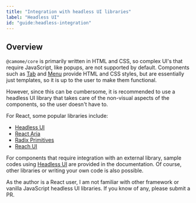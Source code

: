 ```yaml
---
title: "Integration with headless UI libraries"
label: "Headless UI"
id: "guide:headless-integration"
---
```


## Overview

`@camome/core` is primarily written in HTML and CSS, so complex UI's that require JavaScript, like popups, are not supported by default. Components such as [Tab](https://chat.openai.com/docs/components/data-display/tab) and [Menu](https://chat.openai.com/docs/components/overlay/menu) provide HTML and CSS styles, but are essentially just templates, so it is up to the user to make them functional.

However, since this can be cumbersome, it is recommended to use a headless UI library that takes care of the non-visual aspects of the components, so the user doesn't have to.

For React, some popular libraries include:

- [Headless UI](https://headlessui.com/)
- [React Aria](https://react-spectrum.adobe.com/react-aria/)
- [Radix Primitives](https://www.radix-ui.com/)
- [Reach UI](https://reach.tech/)

For components that require integration with an external library, sample codes using [Headless UI](https://headlessui.com/) are provided in the documentation. Of course, other libraries or writing your own code is also possible.

<Message status="info">
  As the author is a React user, I am not familiar with other framework or
  vanilla JavaScript headless UI libraries. If you know of any, please submit a
  PR.
</Message>
